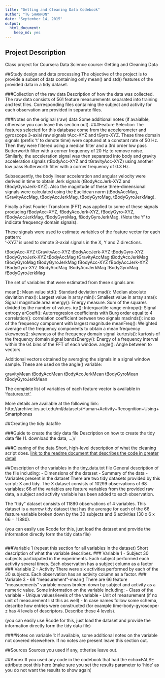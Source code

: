 ```yaml
---
title: "Getting and Cleaning Data Codebook"
author: "TG SHANNON"
date: "September 14, 2015"
output: 
  html_document: 
    keep_md: yes
---
```


## Project Description
Class project for Coursera Data Science course: Getting and Cleaning Data

##Study design and data processing
The objective of the project is to provide a subset of data containing only mean() and std() features of the provided data in a tidy dataset.

###Collection of the raw data
Description of how the data was collected.
The raw data consists of 561 feature measurements separated into training and test files. Corresponding files containing the subject and activity for each observation are provided in separate files.

###Notes on the original (raw) data 
Some additional notes (if avaialble, otherwise you can leave this section out).
###Feature Selection 
The features selected for this database come from the accelerometer and gyroscope 3-axial raw signals tAcc-XYZ and tGyro-XYZ. These time domain signals (prefix 't' to denote time) were captured at a constant rate of 50 Hz. Then they were filtered using a median filter and a 3rd order low pass Butterworth filter with a corner frequency of 20 Hz to remove noise. Similarly, the acceleration signal was then separated into body and gravity acceleration signals (tBodyAcc-XYZ and tGravityAcc-XYZ) using another low pass Butterworth filter with a corner frequency of 0.3 Hz. 

Subsequently, the body linear acceleration and angular velocity were derived in time to obtain Jerk signals (tBodyAccJerk-XYZ and tBodyGyroJerk-XYZ). Also the magnitude of these three-dimensional signals were calculated using the Euclidean norm (tBodyAccMag, tGravityAccMag, tBodyAccJerkMag, tBodyGyroMag, tBodyGyroJerkMag). 

Finally a Fast Fourier Transform (FFT) was applied to some of these signals producing fBodyAcc-XYZ, fBodyAccJerk-XYZ, fBodyGyro-XYZ, fBodyAccJerkMag, fBodyGyroMag, fBodyGyroJerkMag. (Note the 'f' to indicate frequency domain signals). 

These signals were used to estimate variables of the feature vector for each pattern:  
'-XYZ' is used to denote 3-axial signals in the X, Y and Z directions.

tBodyAcc-XYZ
tGravityAcc-XYZ
tBodyAccJerk-XYZ
tBodyGyro-XYZ
tBodyGyroJerk-XYZ
tBodyAccMag
tGravityAccMag
tBodyAccJerkMag
tBodyGyroMag
tBodyGyroJerkMag
fBodyAcc-XYZ
fBodyAccJerk-XYZ
fBodyGyro-XYZ
fBodyAccMag
fBodyAccJerkMag
fBodyGyroMag
fBodyGyroJerkMag

The set of variables that were estimated from these signals are: 

mean(): Mean value
std(): Standard deviation
mad(): Median absolute deviation 
max(): Largest value in array
min(): Smallest value in array
sma(): Signal magnitude area
energy(): Energy measure. Sum of the squares divided by the number of values. 
iqr(): Interquartile range 
entropy(): Signal entropy
arCoeff(): Autorregresion coefficients with Burg order equal to 4
correlation(): correlation coefficient between two signals
maxInds(): index of the frequency component with largest magnitude
meanFreq(): Weighted average of the frequency components to obtain a mean frequency
skewness(): skewness of the frequency domain signal 
kurtosis(): kurtosis of the frequency domain signal 
bandsEnergy(): Energy of a frequency interval within the 64 bins of the FFT of each window.
angle(): Angle between to vectors.

Additional vectors obtained by averaging the signals in a signal window sample. These are used on the angle() variable:

gravityMean
tBodyAccMean
tBodyAccJerkMean
tBodyGyroMean
tBodyGyroJerkMean

The complete list of variables of each feature vector is available in 'features.txt'.

More details are available at the following link:
http://archive.ics.uci.edu/ml/datasets/Human+Activity+Recognition+Using+Smartphones 


##Creating the tidy datafile

###Guide to create the tidy data file
Description on how to create the tidy data file (1. download the data, ...)/

###Cleaning of the data
Short, high-level description of what the cleaning script does. [link to the readme document that describes the code in greater detail]()

##Description of the variables in the tiny_data.txt file
General description of the file including:
 - Dimensions of the dataset
 - Summary of the data
 - Variables present in the dataset
There are two tidy datasets provided by this script: X and tidy. The X dataset consists of 10299 observations of 68 variables; 66 of the variables are feature variables from the provided raw data, a subject and activity variable has been added to each observation. 

The "tidy" dataset consists of 11880 observations of 4 variables. This dataset is a narrow tidy dataset that has the average for each of the 66 feature variable broken down by the 30 subjects and 6 activities (30 x 6 x 66 = 11880).

(you can easily use Rcode for this, just load the dataset and provide the information directly form the tidy data file)
```r
```

###Variable 1 (repeat this section for all variables in the dataset)
Short description of what the variable describes.
### Variable 1 - Subject
30 subjects participated in the experiments. Each subject performed each activity several times. Each observation has a subject column as a factor
### Variable 2 - Activity
There were six activities performed by each of the 30 subjects. Each observation has an activity column as a factor.
### Variable 3 - 68 "measurement"-mean()
There are 66 feature "measurements" variable means broken down by subject and activity as a numeric value.
Some information on the variable including:
 - Class of the variable
 - Unique values/levels of the variable
 - Unit of measurement (if no unit of measurement list this as well)
 - In case names follow some schema, describe how entries were constructed (for example time-body-gyroscope-z has 4 levels of descriptors. Describe these 4 levels). 

(you can easily use Rcode for this, just load the dataset and provide the information directly form the tidy data file)

####Notes on variable 1:
If available, some additional notes on the variable not covered elsewehere. If no notes are present leave this section out.

##Sources
Sources you used if any, otherise leave out.

##Annex
If you used any code in the codebook that had the echo=FALSE attribute post this here (make sure you set the results parameter to 'hide' as you do not want the results to show again)